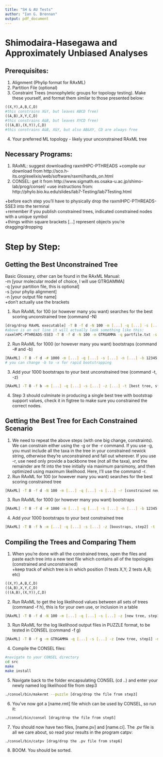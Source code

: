 ```yaml
---
title: "SH & AU Tests"
author: "Ian G. Brennan"
output: pdf_document
---
```


# Shimodaira-Hasegawa and Approximately Unbiased Analyses
## Prerequisites:
1. Alignment (Phylip format for RAxML)
2. Partition File (optional)
3. Constraint Trees (monophyletic groups for topology testing). Make these yourself, and format them similar to those presented below:
```r
((X,Y),A,B,C,D)
#this constrains X&Y, but leaves ABCD free)
((A,B),X,Y,C,D)
#this constrains A&B, but leaves XYCD free)
(((A,B),(X,Y)),C,D)
#this constrains A&B, X&Y, but also AB&XY, CD are always free
```
4. Your preferred ML topology - likely your unconstrained RAxML tree

## Necessary Programs:
1. RAxML: suggest downloading raxmlHPC-PTHREADS
    +compile our download from http://sco.h-its.org/exelixis/web/software/raxml/hands_on.html
2. CONSEL: get it from http://www.sigmath.es.osaka-u.ac.jp/shimo-lab/prog/consel/
    +use instructions from: http://phylo.bio.ku.edu/slides/lab7-Testing/lab7Testing.html

+before each step you'll have to physically drop the raxmlHPC-PTHREADS-SSE3 into the terminal  
+remember if you publish constrained trees, indicated constrained nodes with a unique symbol  
+things within square brackets [...] represent objects you're dragging/dropping  

\pagebreak

# Step by Step:
## Getting the Best Unconstrained Tree
Basic Glossary, other can be found in the RAxML Manual:  
-m [your molecular model of choice, I will use GTRGAMMA]  
-q [your partition file, this is optional]  
-s [your phylip alignment]  
-n [your output file name]  
+don't actually use the brackets

1. Run RAxML for 100 (or however many you want) searches for the best scoring unconstrained tree (command -N)
```bash
[drag/drop RAxML executable] -T 8 -f d -N 100 -m [...] -q [...] -s [...] -n [...]
#above is an out line it will actually look something like this:
raxmlHPC-PTHREADS-SSE3 -T 8 -f d -N 100 -m GTRGAMMA -q partfile.txt -s align.phy -n Tree.tre
```
2. Run RAxML for 1000 (or however many you want) bootstraps (command -# and -b)
```bash
[RAxML] -T 8 -f d -# 1000 -m [...] -q [...] -s [...] -n [...] -b 12345
# you can change -b to -x for rapid bootstrapping
```
3. Add your 1000 bootstraps to your best unconstrained tree (command -t, -z)
```bash
[RAxML] -T 8 -f b -m [...] -q [...] -s [...] -z [...] -t [best tree, step1] -n [...]
```
4. Step 3 should culminate in producing a single best tree with bootstrap support values, check it in figtree to make sure you constrained the correct nodes.

## Getting the Best Tree for Each Constrained Scenario
1. We need to repeat the above steps (with one big change, constraints). We can constrain either using the -g or the -r command. If you use -g, you must include all the taxa in the tree in your constrained newick string, otherwise they're unconstrained and fall out wherever. If you use -r, use need only provide a backbone tree (not all the taxa), and the remainder are fit into the tree initially via maximum parsimony, and then optimized using maximum likelihood. Here, I'll use the command -r. 
2. Run RAxML for 100 (or however many you want) searches for the best scoring constrained tree
```bash
[RAxML] -T 8 -f d -N 100 -m [...] -q [...] -s [...] -r [constrained newick tree] -n [...]
```
3. Run RAxML for 1000 (or however many you want) bootstraps
```bash
[RAxML] -T 8 -f d -# 1000 -m [...] -q [...] -s [...] -n [...] -b 12345
```
4. Add your 1000 bootstraps to your best constrained tree
```bash
[RAxML] -T 8 -f h -m [...] -q [...] -s [...] -z [boostraps, step2] -t [best tree, step1] -n [...]
```

## Compiling the Trees and Comparing Them
1. When you're done with all the constrained trees, open the files and paste each tree into a new text file which contains all of the topologies (constrained and unconstrained)  
    +keep track of which tree is in which position (1 tests X,Y; 2 tests A,B; etc)
```r
((X,Y),A,B,C,D)
((A,B),X,Y,C,D)
(((A,B),(X,Y)),C,D)
```
2. Run RAxML to get the log likelihood values between all sets of trees (command -f h), this is for your own use, or inclusion in a table
```bash
[RAxML] -T 8 -f d -N 100 -m [...] -q [...] -s [...] -z [new tree, step1] -t [unconstrained tree] -n [...]
```
3. Run RAxML for the log likelihood output files in PUZZLE format, to be tested in CONSEL (command -f g)
```bash
[RAxML] -T 8 -f g -m GTRGAMMA -q [...] -s [...] -z [new tree, step1] -n [...]
```
4. Compile the CONSEL files:
```bash
#navigate to your CONSEL directory
cd src
make 
make install
```
5. Navigate back to the folder encapsulating CONSEL (cd ..) and enter your newly named log likelihood file from step3
```bash
./consel/bin/makermt --puzzle [drag/drop the file from step3]
```
6. You've now got a [name.rmt] file which can be used by CONSEL, so run it:
```bash
./consel/bin/consel [drag/drop the file from step5]
```
7. You should now have two files, [name.pv] and [name.ci]. The .pv file is all we care about, so read your results in the program catpv:
```bash
./consel/bin/catpv [drag/drop the .pv file from step6]
```
8. BOOM. You should be sorted.

